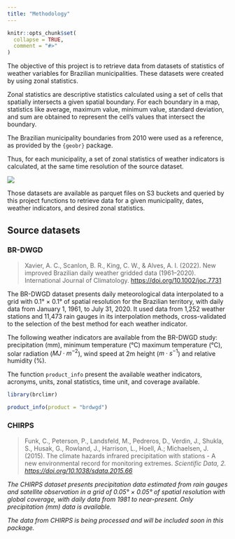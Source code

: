 ```yaml
---
title: "Methodology"
---
```


```r
knitr::opts_chunk$set(
  collapse = TRUE,
  comment = "#>"
)
```

The objective of this project is to retrieve data from datasets of statistics of weather variables for Brazilian municipalities. These datasets were created by using zonal statistics.

Zonal statistics are descriptive statistics calculated using a set of cells that spatially intersects a given spatial boundary. For each boundary in a map, statistics like average, maximum value, minimum value, standard deviation, and sum are obtained to represent the cell's values that intersect the boundary.

The Brazilian municipality boundaries from 2010 were used as a reference, as provided by the `{geobr}` package.

Thus, for each municipality, a set of zonal statistics of weather indicators is calculated, at the same time resolution of the source dataset.

![](zonal_statistics.png)

Those datasets are available as parquet files on S3 buckets and queried by this project functions to retrieve data for a given municipality, dates, weather indicators, and desired zonal statistics.

## Source datasets

### BR-DWGD

> Xavier, A. C., Scanlon, B. R., King, C. W., & Alves, A. I. (2022). New improved Brazilian daily weather gridded data (1961--2020). International Journal of Climatology. <https://doi.org/10.1002/joc.7731>

The BR-DWGD dataset presents daily meteorological data interpolated to a grid with 0.1° $\times$ 0.1° of spatial resolution for the Brazilian territory, with daily data from January 1, 1961, to July 31, 2020. It used data from 1,252 weather stations and 11,473 rain gauges in its interpolation methods, cross-validated to the selection of the best method for each weather indicator.

The following weather indicators are available from the BR-DWGD study: precipitation (mm), minimum temperature (°C) maximum temperature (°C), solar radiation ($MJ\cdot m^{-2}$), wind speed at 2m height ($m\cdot s^{-1}$) and relative humidity (%).

The function `product_info` present the available weather indicators, acronyms, units, zonal statistics, time unit, and coverage available.

```r
library(brclimr)

product_info(product = "brdwgd")
```

### CHIRPS

> Funk, C., Peterson, P., Landsfeld, M., Pedreros, D., Verdin, J., Shukla, S., Husak, G., Rowland, J., Harrison, L., Hoell, A.; Michaelsen, J. (2015). The climate hazards infrared precipitation with stations - A new environmental record for monitoring extremes. <i>Scientific Data, 2. <https://doi.org/10.1038/sdata.2015.66>

The CHIRPS dataset presents precipitation data estimated from rain gauges and satellite observation in a grid of 0.05° $\times$ 0.05° of spatial resolution with global coverage, with daily data from 1981 to near-present. Only precipitation (mm) data is available.

The data from CHIRPS is being processed and will be included soon in this package.
